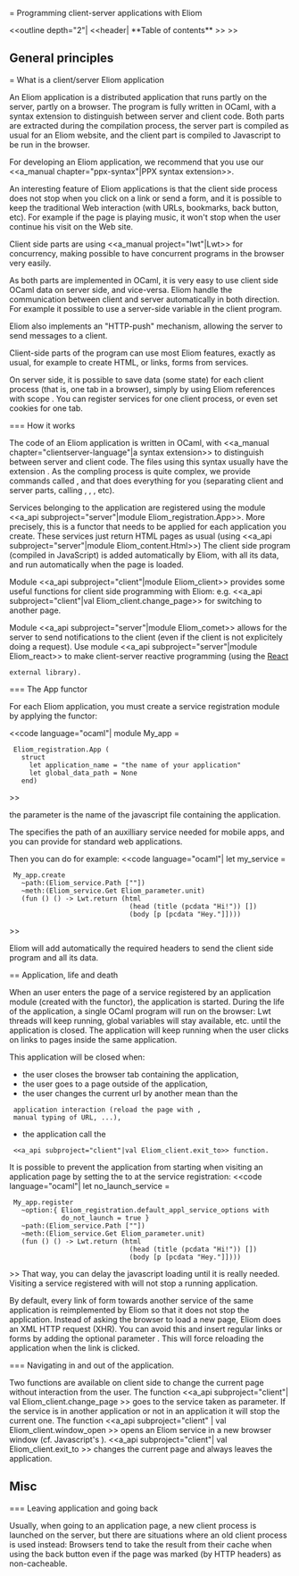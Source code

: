 = Programming client-server applications with Eliom

<<outline depth="2"| <<header| **Table of contents** >> >>

== General principles
=== What is a client/server Eliom application

An Eliom application is a distributed application that runs partly on the
server, partly on a browser. The program is fully written in OCaml, with
a syntax extension to distinguish between server and client code.
Both parts are extracted during the compilation process, the server part
is compiled as usual for an Eliom website, and the client part is compiled
to Javascript to be run in the browser.

For developing an Eliom application, we recommend that you use our
<<a_manual chapter="ppx-syntax"|PPX syntax extension>>.

An interesting feature of Eliom applications is that the client side process
does not stop when you click on a link or send a form, and it is possible to
keep the traditional Web interaction (with URLs, bookmarks, back button, etc).
For example if the page is playing music, it won't stop when the user continue
his visit on the Web site.

Client side parts are using <<a_manual project="lwt"|Lwt>> for concurrency, making possible
to have concurrent programs in the browser very easily.

As both parts are implemented in OCaml, it is very easy to use client side
OCaml data on server side, and vice-versa. Eliom handle the communication
between client and server automatically in both direction. For example
it possible to use a server-side variable in the client program.

Eliom also implements an "HTTP-push" mechanism, allowing the server
to send messages to a client.

Client-side parts of the program can use most Eliom features, exactly
as usual, for example to create HTML, or links, forms from services.

On server side, it is possible to save data (some state) for each client
process (that is, one tab in a browser),
simply by using Eliom references with scope {{{`Client_process}}}.
You can register services for one client process, or even set cookies
for one tab.

=== How it works

The code of an Eliom application is written in OCaml, with <<a_manual
chapter="clientserver-language"|a syntax extension>> to distinguish
between server and client code. The files using this syntax
usually have the extension {{{.eliom}}}. As the compling process is quite
complex, we provide commands called {{{eliomc}}}, {{{eliomopt}}} and {{{js_of_eliom}}} that
does everything for you (separating client and server parts, calling
{{{ocamlc}}}, {{{ocamlopt}}}, {{{js_of_ocaml}}}, etc).

Services belonging to the application are registered using the module
<<a_api subproject="server"|module Eliom_registration.App>>. More precisely,
this is a functor that needs to be applied for each application you create.
These services just return HTML pages as usual (using
<<a_api subproject="server"|module Eliom_content.Html>>)
The client side program (compiled in JavaScript) is added automatically by Eliom,
with all its data, and run automatically when the page is loaded.

Module <<a_api subproject="client"|module Eliom_client>> provides
some useful functions for
client side programming with Eliom: e.g. <<a_api
subproject="client"|val Eliom_client.change_page>> for switching to
another page.

Module <<a_api subproject="server"|module Eliom_comet>> allows for the
server to send notifications
to the client (even if the client is not explicitely doing a request).
Use module <<a_api subproject="server"|module Eliom_react>> to make client-server reactive
programming (using the [[http://erratique.ch/software/react| React]]
 external library).


=== The App functor

For each Eliom application, you must create a service registration module
by applying the {{{App}}} functor:

<<code language="ocaml"|
module My_app =
  Eliom_registration.App (
    struct
      let application_name = "the name of your application"
      let global_data_path = None
    end)
>>

the {{{application_name}}} parameter is the name of the javascript file
containing the application.

The {{{global_data_path}}} specifies the path of an auxilliary service
needed for mobile apps, and you can provide {{{None}}} for standard
web applications.

Then you can do for example:
<<code language="ocaml"|
let my_service =
  My_app.create
    ~path:(Eliom_service.Path [""])
    ~meth:(Eliom_service.Get Eliom_parameter.unit)
    (fun () () -> Lwt.return (html
                               (head (title (pcdata "Hi!")) [])
                               (body [p [pcdata "Hey."]])))
>>

Eliom will add automatically the required headers to send the client side
program and all its data.

== Application, life and death

When an user enters the page of a service registered by an application
module (created with the {{{App}}} functor), the application
is started. During the life of the application, a single OCaml program
will run on the browser: Lwt threads will keep running, global
variables will stay available, etc.  until the application is
closed. The application will keep running when the user clicks on
links to pages inside the same application.

This application will be closed when:
* the user closes the browser tab containing the application,
* the user goes to a page outside of the application,
* the user changes the current url by another mean than the
  application interaction (reload the page with {{{F5}}},
  manual typing of URL, ...),
* the application call the
  <<a_api subproject="client"|val Eliom_client.exit_to>> function.

It is possible to prevent the application from starting when visiting
an application page by setting the {{{do_not_launch}}} to {{{true}}}
at the service registration:
<<code language="ocaml"|
let no_launch_service =
  My_app.register
    ~option:{ Eliom_registration.default_appl_service_options with
              do_not_launch = true }
    ~path:(Eliom_service.Path [""])
    ~meth:(Eliom_service.Get Eliom_parameter.unit)
    (fun () () -> Lwt.return (html
                               (head (title (pcdata "Hi!")) [])
                               (body [p [pcdata "Hey."]])))
>>
That way, you can delay the javascript loading until it is really needed.
Visiting a service registered with {{{do_not_launch=true}}} will not stop
a running application.


By default, every link of form towards another service of the same
application is reimplemented by Eliom so that it does not stop the application.
Instead of asking the browser to load a new page, Eliom does an
XML HTTP request (XHR).
You can avoid this and insert regular links or forms by adding the optional
parameter {{{~xhr:false}}}.
This will force reloading the application when the link is clicked.

=== Navigating in and out of the application.

Two functions are available on client side to change the current page
without interaction from the user. The function
<<a_api subproject="client"| val Eliom_client.change_page >> goes to the service
taken as parameter. If the service is in another application or not in
an application it will stop the current one.
The function <<a_api subproject="client" | val Eliom_client.window_open >>
opens an
Eliom service in a new browser window (cf. Javascript's {{{window.open}}}).
<<a_api  subproject="client"| val Eliom_client.exit_to >>
changes the current page and always leaves the application.

== Misc ==

=== Leaving application and going back

Usually, when going to an application page, a new client process is
launched on the server, but there are situations where an old client
process is used instead: Browsers tend to take the result from their
cache when using the back button even if the page was marked (by HTTP
headers) as non-cacheable.
